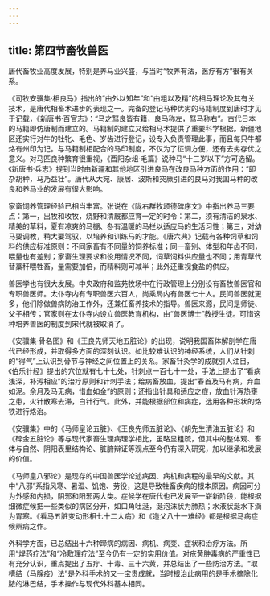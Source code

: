 ```yaml
---
---
---
```

title: 第四节畜牧兽医
---







唐代畜牧业高度发展，特别是养马业兴盛，与当时“牧养有法，医疗有方”很有关系。

《司牧安骥集·相良马》指出的“由外以知年”和“由粗以及精”的相马理论及其有关技术，是唐代相畜术进步的表现之一。完备的登记马种优劣的马籍制度到唐时才见于记载，《新唐书·百官志》：“马之驽良皆有籍，良马称左，驽马称右”。古代日本的马籍即仿唐制而建立的。马籍制的建立又给相马术提供了重要科学根据。新疆地区还实行对牛的牡牝、毛色、岁齿进行登记，设专入负责管理此事，而且每只牛都烙有州印为记。与马籍制相配合的马印制度，不仅为了征调方便，还有去劣存优之意义。对马匹良种繁育很重视，《酉阳杂俎·毛篇》说种马“十三岁以下”方可选留。《新唐书·兵志》提到当时由新疆和其他地区引进良马在改良马种方面的作用：“即杂胡种，马乃益壮”。唐代从大宛、康居、波斯和突厥引进的良马对我国马种的改良和养马业的发展有很大影响。

家畜饲养管理经验已相当丰富。张说在《陇右群牧颂德碑序文》中指出养马三要点：第一，出牧和收牧，烧野和清厩都应育一定的时令：第二，须有清洁的泉水、精美的草料，夏有凉爽的马棚、冬有温暖的马栏以适应马的生活习性；第三，对幼马要调教，稍大要驾驭，以培养和训练马的才能。《唐六典》记载有各种饲草和饲料的供应标准原则：不同家畜有不同量的饲养标准；同一畜别、体型和年齿不同，喂量也有差别；家畜生理要求和役用情况不同，饲草饲料供应量也不同；用青草代替藁秆喂牲畜，量需要加倍，而精料则可减半；此外还重视食盐的供应。

兽医学也有很大发展。中央政府和监苑牧场中在行政管理上分别设有畜牧兽医官和专职兽医师。太仆寺内有专职兽医六百人，尚乘局内有兽医七十人。民间兽医就更多，他们除做兽病防治工作外，还兼任畜养技术的指导。兽医来源，民间是师徒、父子相传；官家则在太仆寺内设立兽医教育机构，由“兽医博士”教授生徒。可惜这种培养兽医的制度到宋代就被取消了。

《安骥集·骨名图》和《王良先师天地五脏论》的出现，说明我国畜体解剖学在唐代已经形成，并取得多方面的深刻认识。如比较难认识的神经系统，人们从针刺的“得气”上认识到骨节与神经之间位置上的关系。家畜针灸学的成就引人注目，《伯乐针经》提出的穴位就有七十七处，针刺点一百七十一处，手法上提出了“看病浅深，补泻相应”的治疗原则和针刺手法；给病畜放血，提出“春首及马有病，弃血如泥。余月及马无病，惜血如金”的原则；还指出针具和适应之症，放血针泻热壅之患，火针散寒去滞，白针行气。此外，并能根据部位和病症，选用各种形状的烙铁进行烙治。

《安骥集》中的《马师皇论五脏》、《王良先师五脏论》、《胡先生清浊五脏论》和《碎金五脏论》等与现代家畜生理病理学相比，虽略显粗疏，但其中的整体观、畜体与自然、阴阳表里结构论、脏腑辩证等观点至今仍有深入研究，加以继承和发展的价值。

《马师皇八邪论》是现存的中国兽医学论述病因、病机和病程的最早的文献。其中“八邪”系指风寒、暑湿、饥饱、劳役，这是导致牲畜疾病的根本原因。病因可分为外感和内损，阴邪和阳邪两大类。症候学在唐代也已发展至一崭新阶段，能根据细微症候把一些类似的病区分开，如口角吐涎，涎泡沫状为肺热；水液状涎水下滴为胃寒。《看马五脏变动形相七十二大病》和《造父八十一难经》都是根据马病症候辨病之作。

外科学方面，已总结出十六种蹄病的病因、病机、病变、症状和治疗方法。所用“焊药疗法”和“冷敷理疗法”至今仍有一定的实用价值。对疮黄肿毒病的严重性已有充分认识，重点提出了五疔、十毒、三十六黄，并总结出了一些防治方法。“取槽结（马腺疫）法”是外科手术的又一宝贵成就，当时根治此病用的是手术摘除化脓的淋巴结，手术操作与现代外科基本相同。